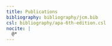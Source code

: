 ```yaml
---
title: Publications
bibliography: bibliography/jcm.bib
csl: bibliography/apa-6th-edition.csl
nocite: |
  @*
---
```


::: {#refs}
:::

